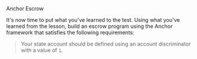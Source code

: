 
<ChallengeTitle>Anchor Escrow</ChallengeTitle>

It's now time to put what you've learned to the test. Using what you've learned from the lesson, build an escrow program using the Anchor framework that satisfies the following requirements:

> Your state account should be defined using an account discriminator with a value of `1`.

<RequirementList>
  <Requirement
    title="Challenge 1: Making an escrow offer"
    description="Your program should allow a maker to make an escrow offer. Define an instruction to do this using an instruction discriminator with value `0`."
  />

  <Requirement
    title="Challenge 2: Taking an escrow offer"
    description="Your program should allow a taker to take an escrow offer. Define an instruction to do this using an instruction discriminator value of `1`."
  />

  <Requirement
    title="Challenge 3: Canceling an escrow offer"
    description="Your program should allow the maker to cancel an escrow offer and return the escrowed fund. Make sure your instruction is defined with an instruction discriminator value of `2`."
  />
</RequirementList>

